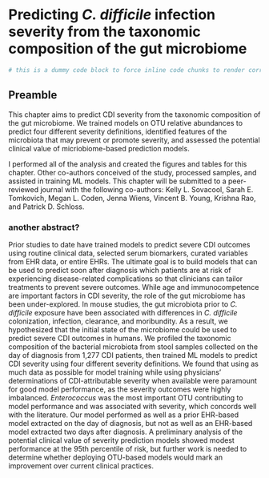 # Predicting _C. difficile_ infection severity from the taxonomic composition of the gut microbiome

```r
# this is a dummy code block to force inline code chunks to render correctly
```

## Preamble

This chapter aims to predict CDI severity from the taxonomic composition of the gut
microbiome.
We trained models on OTU relative abundances to predict four different severity
definitions,
identified features of the microbiota that may prevent or promote severity,
and assessed the potential clinical value of micriobiome-based
prediction models.

I performed all of the analysis and created the figures and tables for this chapter.
Other co-authors conceived of the study, processed samples, and assisted in
training ML models.
This chapter will be submitted to a peer-reviewed journal with the following
co-authors:
Kelly L. Sovacool, Sarah E. Tomkovich, Megan L. Coden, Jenna Wiens,
Vincent B. Young, Krishna Rao, and Patrick D. Schloss.

### another abstract?

Prior studies to date have trained models to predict severe CDI outcomes using
routine clinical data, selected serum biomarkers, curated variables from EHR
data, or entire EHRs.
The ultimate goal is to build models that can be used to predict soon after
diagnosis which patients are at risk of experiencing disease-related
complications so that clinicians can tailor treatments to prevent severe
outcomes.
While age and immunocompetence are important factors in CDI severity, the role
of the gut microbiome has been under-explored.
In mouse studies, the gut microbiota prior to _C. difficile_ exposure
have been associated with differences in _C. difficile_ colonization, infection,
clearance, and moribundity.
As a result, we hypothesized that the initial state of the microbiome could be
used to predict severe CDI outcomes in humans.
We profiled the taxonomic composition of the bacterial microbiota from stool
samples collected on the day of diagnosis from 1,277 CDI patients, then
trained ML models to predict CDI severity using four different severity
definitions.
We found that using as much data as possible for model training while using
physicians' determinations of CDI-attributable severity when available were
paramount for good model performance, as the severity outcomes were highly
imbalanced.
_Enterococcus_ was the most important OTU contributing to model performance and
was associated with severity, which concords well with the literature.
Our model performed as well as a prior EHR-based model extracted on the day of
diagnosis, but not as well as an EHR-based model extracted two days after
diagnosis.
A preliminary analysis of the potential clinical value of severity prediction
models showed modest performance at the 95th percentile of risk, but further
work is needed to determine whether deploying OTU-based models would mark an
improvement over current clinical practices.

<!--
we do not know which antibiotics were prescribed to treat these CDI cases, nor
which antibiotics patients may have taken prior to the CDI.
differences in microbiota between patients may be due to different abx...
different antibiotics have been shown to create different forms of dysbiotic
microbiota [@berkell_microbiota-based_2021] and
differential cdi clearance [@tomkovich_initial_2020].


Models to guide treatment options. In the case of low-risk and non-invasive treatments
such as choosing between oral antibiotics, a higher number of false positives may
be tolerable as long as treatment cost is not unbearably high. However, for highly
invasive and irreversibly treatments such as colectomy, false positives must be minimized.

bezlotoxumab shown to prevent systemic organ damage in a mouse study [@mileto_bezlotoxumab_2022].
-->
